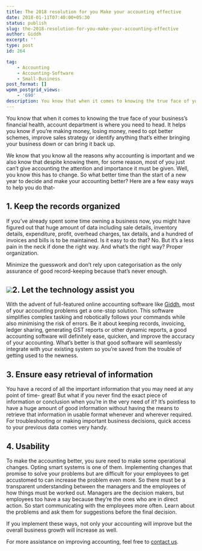```yaml
---
title: The 2018 resolution for you Make your accounting effective
date: 2018-01-11T07:40:00+05:30
status: publish
slug: the-2018-resolution-for-you-make-your-accounting-effective
author: Giddh
excerpt: ''
type: post
id: 264

tag:
    - Accounting
    - Accounting-Software
    - Small-Business
post_format: []
wpmm_postgrid_views:
    - '690'
description: You know that when it comes to knowing the true face of your business’s financial health, account department is where you need to head.
---
```

You know that when it comes to knowing the true face of your business’s financial health, account department is where you need to head. It helps you know if you’re making money, losing money, need to opt better schemes, improve sales strategy or identify anything that’s either bringing your business down or can bring it back up.

We know that you know all the reasons why accounting is important and we also know that despite knowing them, for some reason, most of you just can’t give accounting the attention and importance it must be given. Well, you know this has to change. So what better time than the start of a new year to decide and make your accounting better? Here are a few easy ways to help you do that-

**1. Keep the records organized**
---------------------------------

If you’ve already spent some time owning a business now, you might have figured out that huge amount of data including sale details, inventory details, expenditure, profit, overhead charges, tax details, and a hundred of invoices and bills is to be maintained. Is it easy to do that? No. But it’s a less pain in the neck if done the right way. And what’s the right way? Proper organization.

Minimize the guesswork and don’t rely upon categorisation as the only assurance of good record-keeping because that’s never enough.

<img class="wp-block-image size-large" src = "https://miro.medium.com/max/2112/1*3MMGeNHd7bejavnkCjgiIA.jpeg"/>**2. Let the technology assist you**
------------------------------------

With the advent of full-featured online accounting software like [Giddh](https://giddh.com/), most of your accounting problems get a one-stop solution. This software simplifies complex tasking and robotically follows your commands while also minimising the risk of errors. Be it about keeping records, invoicing, ledger sharing, generating GST reports or other dynamic reports, a good accounting software will definitely ease, quicken, and improve the accuracy of your accounting. What’s better is that good software will seamlessly integrate with your existing system so you’re saved from the trouble of getting used to the newness.

**3. Ensure easy retrieval of information**
-------------------------------------------

You have a record of all the important information that you may need at any point of time- great! But what if you never find the exact piece of information or conclusion when you’re in the very need of it? It’s pointless to have a huge amount of good information without having the means to retrieve that information in usable format whenever and wherever required. For troubleshooting or making important business decisions, quick access to your previous data comes very handy.

**4. Usability**
----------------

To make the accounting better, you sure need to make some operational changes. Opting smart systems is one of them. Implementing changes that promise to solve your problems but are difficult for your employees to get accustomed to can increase the problem even more. So there must be a transparent understanding between the managers and the employees of how things must be worked out. Managers are the decision makers, but employees too have a say because they’re the ones who are in direct action. So start communicating with the employees more often. Learn about the problems and ask them for suggestions before the final decision.

If you implement these ways, not only your accounting will improve but the overall business growth will increase as well.

For more assistance on improving accounting, feel free to [contact us](https://giddh.com/).
